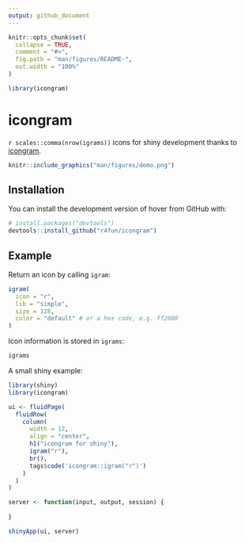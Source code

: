```yaml
---
output: github_document
---
```


<!-- README.md is generated from README.Rmd. Please edit that file -->

```r
knitr::opts_chunk$set(
  collapse = TRUE,
  comment = "#>",
  fig.path = "man/figures/README-",
  out.width = "100%"
)

library(icongram)
```

# icongram

<!-- badges: start -->
<!-- badges: end -->

`r scales::comma(nrow(igrams))` icons for shiny development thanks to [icongram](https://icongr.am).

```r
knitr::include_graphics("man/figures/demo.png")
```

## Installation

You can install the development version of hover from GitHub with:

``` r
# install.packages("devtools")
devtools::install_github("r4fun/icongram")
```

## Example

Return an icon by calling `igram`:

```r
igram(
  icon = "r",
  lib = "simple",
  size = 128,
  color = "default" # or a hex code, e.g. ff2600
)
```

Icon information is stored in `igrams`:

```r
igrams
```


A small shiny example:

```r
library(shiny)
library(icongram)

ui <- fluidPage(
  fluidRow(
    column(
      width = 12,
      align = "center",
      h1("icongram for shiny"),
      igram("r"),
      br(),
      tags$code('icongram::igram("r")')
    )
  )
)

server <- function(input, output, session) {
  
}

shinyApp(ui, server)
```

